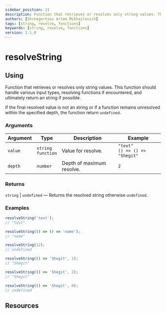 ```yaml
---
sidebar_position: 11
description: Function that retrieves or resolves only string values. This function should handle various input types, resolving functions if encountered, and ultimately return an string if possible.
authors: [Shchegortzov Artem Mikhailovich]
tags: [string, resolve, functions]
keywords: [string, resolve, functions]
version: 1.1.0
---
```




# resolveString

## Using

Function that retrieves or resolves only string values.
This function should handle various input types, resolving functions if encountered, and ultimately return an string if possible.

If the final resolved value is not an string or if a function remains unresolved within the specified depth, the function return `undefined`.

### Arguments

| Argument | Type                       | Description               | Example                                |
| -------- | -------------------------- | ------------------------- | -------------------------------------- |
| `value`  | `string` <br /> `function` | Value for resolve.        | `"text"` <br /> `() => () => "Shegit"` |
| `depth`  | `number`                   | Depth of maximum resolve. | `2`                                    |

### Returns

`string` | `undefined` — Returns the resolved string otherwise `undefined`.

### Examples

```js
resolveString('text');
// "text"

resolveString(() => () => 'name');
// "name"

resolveString(12);
// undefined

resolveString(() => 'Shegit', 1);
// "Shegit"

resolveString(() => 'Shegit', 2);
// "Shegit"

resolveString(() => 'Shegit', 0);
// undefined
```

## Resources

<Resources constants={constants} />
